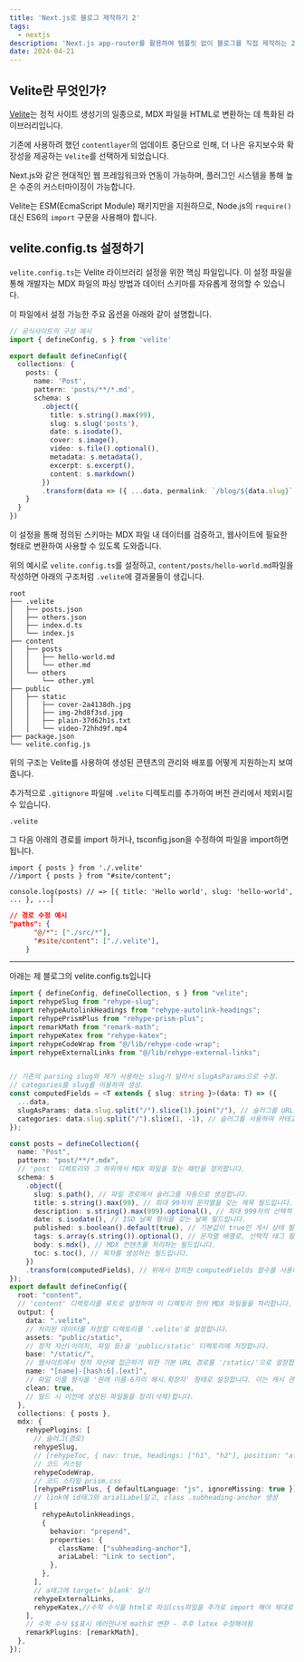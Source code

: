 ```yaml
---
title: 'Next.js로 블로그 제작하기 2'
tags:
  - nextjs
description: 'Next.js app-router를 활용하여 템플릿 없이 블로그를 직접 제작하는 2탄, Velite를 사용하여 효과적인 콘텐츠 관리를 실현하는 방법을 알아봅니다.'
date: 2024-04-21
---
```


## Velite란 무엇인가?

[Velite](https://velite.js.org/guide/quick-start 'velite docs')는 정적 사이트 생성기의 일종으로, MDX 파일을 HTML로 변환하는 데 특화된 라이브러리입니다. 

기존에 사용하려 했던 `contentlayer`의 업데이트 중단으로 인해, 더 나은 유지보수와 확장성을 제공하는 `Velite`를 선택하게 되었습니다.

Next.js와 같은 현대적인 웹 프레임워크와 연동이 가능하며, 플러그인 시스템을 통해 높은 수준의 커스터마이징이 가능합니다. 

Velite는 ESM(EcmaScript Module) 패키지만을 지원하므로, Node.js의 `require()` 대신 ES6의 `import` 구문을 사용해야 합니다.

## velite.config.ts 설정하기

`velite.config.ts`는 Velite 라이브러리 설정을 위한 핵심 파일입니다. 이 설정 파일을 통해 개발자는 MDX 파일의 파싱 방법과 데이터 스키마를 자유롭게 정의할 수 있습니다. 

이 파일에서 설정 가능한 주요 옵션을 아래와 같이 설명합니다.

```velite.config.ts
// 공식사이트의 구성 예시
import { defineConfig, s } from 'velite'

export default defineConfig({
  collections: {
    posts: {
      name: 'Post',
      pattern: 'posts/**/*.md',
      schema: s
        .object({
          title: s.string().max(99),
          slug: s.slug('posts'),
          date: s.isodate(),
          cover: s.image(),
          video: s.file().optional(),
          metadata: s.metadata(),
          excerpt: s.excerpt(),
          content: s.markdown()
        })
        .transform(data => ({ ...data, permalink: `/blog/${data.slug}` }))
    }
  }
})
```

이 설정을 통해 정의된 스키마는 MDX 파일 내 데이터를 검증하고, 웹사이트에 필요한 형태로 변환하여 사용할 수 있도록 도와줍니다.

위의 예시로 `velite.config.ts`를 설정하고, `content/posts/hello-world.md`파일을 작성하면 아래의 구조처럼 `.velite`에 결과물들이 생깁니다.

```text:폴더구조
root
├── .velite
│   ├── posts.json
│   ├── others.json
│   ├── index.d.ts
│   └── index.js
├── content
│   ├── posts
│   │   ├── hello-world.md
│   │   └── other.md
│   └── others
│       └── other.yml
├── public
│   ├── static
│   │   ├── cover-2a4138dh.jpg
│   │   ├── img-2hd8f3sd.jpg
│   │   ├── plain-37d62h1s.txt
│   │   └── video-72hhd9f.mp4
├── package.json
└── velite.config.js
```

위의 구조는 Velite를 사용하여 생성된 콘텐츠의 관리와 배포를 어떻게 지원하는지 보여줍니다. 

추가적으로 `.gitignore` 파일에 `.velite` 디렉토리를 추가하여 버전 관리에서 제외시킬 수 있습니다.

```file:.gitignore
.velite
```

그 다음 아래의 경로를 import 하거나, tsconfig.json을 수정하여 파일을 import하면됩니다.

```js:page.tsx
import { posts } from './.velite'
//import { posts } from "#site/content";

console.log(posts) // => [{ title: 'Hello world', slug: 'hello-world', ... }, ...]
```

```json:tsconfig.json
// 경로 수정 예시
"paths": {
      "@/*": ["./src/*"],
      "#site/content": ["./.velite"],
    }
```

---

아래는 제 블로그의 velite.config.ts입니다

```typescript:velite.config.ts
import { defineConfig, defineCollection, s } from "velite";
import rehypeSlug from "rehype-slug";
import rehypeAutolinkHeadings from "rehype-autolink-headings";
import rehypePrismPlus from "rehype-prism-plus";
import remarkMath from "remark-math";
import rehypeKatex from "rehype-katex";
import rehypeCodeWrap from "@/lib/rehype-code-wrap";
import rehypeExternalLinks from "@/lib/rehype-external-links";


// 기존의 parsing slug와 제가 사용하는 slug가 달라서 slugAsParams으로 수정.
// categories를 slug를 이용하여 생성.
const computedFields = <T extends { slug: string }>(data: T) => ({
  ...data,
  slugAsParams: data.slug.split("/").slice(1).join("/"), // 슬러그를 URL 파라미터 형태로 변환합니다.
  categories: data.slug.split("/").slice(1, -1), // 슬러그를 사용하여 카테고리 배열을 생성합니다.
});

const posts = defineCollection({
  name: "Post",
  pattern: "post/**/*.mdx",
  // 'post' 디렉토리와 그 하위에서 MDX 파일을 찾는 패턴을 정의합니다.
  schema: s
    .object({
      slug: s.path(), // 파일 경로에서 슬러그를 자동으로 생성합니다.
      title: s.string().max(99), // 최대 99자의 문자열을 갖는 제목 필드입니다.
      description: s.string().max(999).optional(), // 최대 999자의 선택적 설명 필드입니다.
      date: s.isodate(), // ISO 날짜 형식을 갖는 날짜 필드입니다.
      published: s.boolean().default(true), // 기본값이 true인 게시 상태 필드입니다.
      tags: s.array(s.string()).optional(), // 문자열 배열로, 선택적 태그 필드입니다.
      body: s.mdx(), // MDX 컨텐츠를 처리하는 필드입니다.
      toc: s.toc(), // 목차를 생성하는 필드입니다.
    })
    .transform(computedFields), // 위에서 정의한 computedFields 함수를 사용하여 추가 필드를 계산합니다.
});
export default defineConfig({
  root: "content",
  // 'content' 디렉토리를 루트로 설정하여 이 디렉토리 안의 MDX 파일들을 처리합니다.
  output: {
    data: ".velite",
    // 처리된 데이터를 저장할 디렉토리를 '.velite'로 설정합니다.
    assets: "public/static",
    // 정적 자산(이미지, 파일 등)을 'public/static' 디렉토리에 저장합니다.
    base: "/static/",
    // 웹사이트에서 정적 자산에 접근하기 위한 기본 URL 경로를 '/static/'으로 설정합니다.
    name: "[name]-[hash:6].[ext]",
    // 파일 이름 형식을 '원래 이름-6자리 해시.확장자' 형태로 설정합니다. 이는 캐시 관리에 유용합니다.
    clean: true,
    // 빌드 시 이전에 생성된 파일들을 정리(삭제)합니다.
  },
  collections: { posts },
  mdx: {
    rehypePlugins: [
      // 슬러그(경로)
      rehypeSlug,
      // [rehypeToc, { nav: true, headings: ["h1", "h2"], position: "afterend" }],
      // 코드 커스텀
      rehypeCodeWrap,
      // 코드 스타일 prism.css
      [rehypePrismPlus, { defaultLanguage: "js", ignoreMissing: true }],
      // link에 id태그와 arialLabel달고, class .subheading-anchor 생성
      [
        rehypeAutolinkHeadings,
        {
          behavior: "prepend",
          properties: {
            className: ["subheading-anchor"],
            ariaLabel: "Link to section",
          },
        },
      ],
      // a태그에 target='_blank' 달기
      rehypeExternalLinks,
      rehypeKatex,//수학 수식을 html로 파싱(css파일을 추가로 import 해야 제대로 적용)
    ],
    // 수학 수식 $$표시 에러안나게 math로 변환 - 추후 latex 수정해야됨
    remarkPlugins: [remarkMath],
  },
});
```